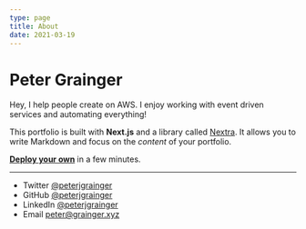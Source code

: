 ```yaml
---
type: page
title: About
date: 2021-03-19
---
```


# Peter Grainger

Hey, I help people create on AWS. I enjoy working with event driven services and automating everything!

This portfolio is built with **Next.js** and a library called [Nextra](https://nextra.vercel.app/). It allows you to write Markdown and focus on the _content_ of your portfolio.

[**Deploy your own**](https://vercel.com/new/git/external?repository-url=https://github.com/vercel-solutions/nextjs-portfolio-starter&project-name=portfolio&repository-name=portfolio) in a few minutes.

---

- Twitter [@peterjgrainger](https://twitter.com/peterjgrainger)
- GitHub [@peterjgrainger](https://github.com/peterjgrainger)
- LinkedIn [@peterjgrainger](https://instagram.com/in/peterjgrainger)
- Email peter@grainger.xyz
